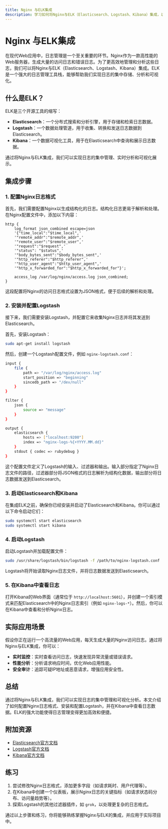 ```yaml
---
title: Nginx 与ELK集成
description: 学习如何将Nginx与ELK（Elasticsearch、Logstash、Kibana）集成，以实现日志的集中管理和可视化分析。本文适合初学者，包含详细的步骤和代码示例。
---
```


# Nginx 与ELK集成

在现代Web应用中，日志管理是一个至关重要的环节。Nginx作为一款高性能的Web服务器，生成大量的访问日志和错误日志。为了更高效地管理和分析这些日志，我们可以将Nginx与ELK（Elasticsearch、Logstash、Kibana）集成。ELK是一个强大的日志管理工具栈，能够帮助我们实现日志的集中存储、分析和可视化。

## 什么是ELK？

ELK是三个开源工具的缩写：

- **Elasticsearch**：一个分布式搜索和分析引擎，用于存储和检索日志数据。
- **Logstash**：一个数据处理管道，用于收集、转换和发送日志数据到Elasticsearch。
- **Kibana**：一个数据可视化工具，用于在Elasticsearch中查询和展示日志数据。

通过将Nginx与ELK集成，我们可以实现日志的集中管理、实时分析和可视化展示。

## 集成步骤

### 1. 配置Nginx日志格式

首先，我们需要配置Nginx以生成结构化的日志。结构化日志更易于解析和处理。在Nginx配置文件中，添加以下内容：

```nginx
http {
    log_format json_combined escape=json
    '{"time_local":"$time_local",'
    '"remote_addr":"$remote_addr",'
    '"remote_user":"$remote_user",'
    '"request":"$request",'
    '"status": "$status",'
    '"body_bytes_sent":"$body_bytes_sent",'
    '"http_referer":"$http_referer",'
    '"http_user_agent":"$http_user_agent",'
    '"http_x_forwarded_for":"$http_x_forwarded_for"}';

    access_log /var/log/nginx/access.log json_combined;
}
```

这段配置将Nginx的访问日志格式设置为JSON格式，便于后续的解析和处理。

### 2. 安装并配置Logstash

接下来，我们需要安装Logstash，并配置它来收集Nginx日志并将其发送到Elasticsearch。

首先，安装Logstash：

```bash
sudo apt-get install logstash
```

然后，创建一个Logstash配置文件，例如 `nginx-logstash.conf`：

```bash
input {
    file {
        path => "/var/log/nginx/access.log"
        start_position => "beginning"
        sincedb_path => "/dev/null"
    }
}

filter {
    json {
        source => "message"
    }
}

output {
    elasticsearch {
        hosts => ["localhost:9200"]
        index => "nginx-logs-%{+YYYY.MM.dd}"
    }
    stdout { codec => rubydebug }
}
```

这个配置文件定义了Logstash的输入、过滤器和输出。输入部分指定了Nginx日志文件的路径，过滤器部分将JSON格式的日志解析为结构化数据，输出部分将日志数据发送到Elasticsearch。

### 3. 启动Elasticsearch和Kibana

在集成ELK之前，确保你已经安装并启动了Elasticsearch和Kibana。你可以通过以下命令启动它们：

```bash
sudo systemctl start elasticsearch
sudo systemctl start kibana
```

### 4. 启动Logstash

启动Logstash并加载配置文件：

```bash
sudo /usr/share/logstash/bin/logstash -f /path/to/nginx-logstash.conf
```

Logstash将开始读取Nginx日志文件，并将日志数据发送到Elasticsearch。

### 5. 在Kibana中查看日志

打开Kibana的Web界面（通常位于 `http://localhost:5601`），并创建一个索引模式来匹配Elasticsearch中的Nginx日志索引（例如 `nginx-logs-*`）。然后，你可以在Kibana中查看和分析Nginx日志。

## 实际应用场景

假设你正在运行一个高流量的Web应用，每天生成大量的Nginx访问日志。通过将Nginx与ELK集成，你可以：

- **实时监控**：实时查看访问日志，快速发现异常流量或错误请求。
- **性能分析**：分析请求响应时间，优化Web应用性能。
- **安全审计**：追踪可疑IP地址或恶意请求，增强应用安全性。

## 总结

通过将Nginx与ELK集成，我们可以实现日志的集中管理和可视化分析。本文介绍了如何配置Nginx日志格式、安装和配置Logstash，并在Kibana中查看日志数据。ELK的强大功能使得日志管理变得更加高效和便捷。

## 附加资源

- [Elasticsearch官方文档](https://www.elastic.co/guide/en/elasticsearch/reference/current/index.html)
- [Logstash官方文档](https://www.elastic.co/guide/en/logstash/current/index.html)
- [Kibana官方文档](https://www.elastic.co/guide/en/kibana/current/index.html)

## 练习

1. 尝试修改Nginx日志格式，添加更多字段（如请求耗时、用户代理等）。
2. 在Kibana中创建一个仪表板，展示Nginx日志的关键指标（如请求状态码分布、访问量趋势等）。
3. 探索Logstash的其他过滤器插件，如 `grok`，以处理更复杂的日志格式。

通过以上步骤和练习，你将能够熟练掌握Nginx与ELK的集成，并应用于实际项目中。